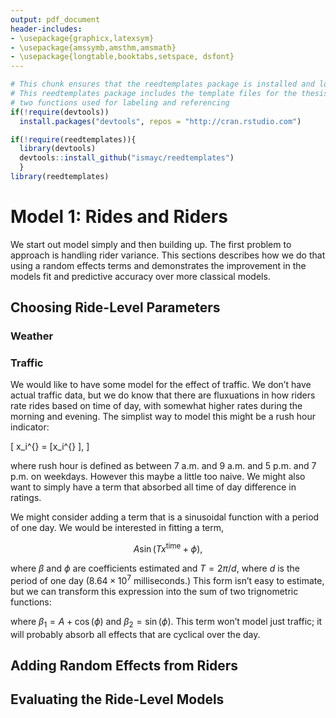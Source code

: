 ```yaml
---
output: pdf_document
header-includes:
- \usepackage{graphicx,latexsym}
- \usepackage{amssymb,amsthm,amsmath}
- \usepackage{longtable,booktabs,setspace, dsfont}
---
```


<!--
You can delete the header-includes (lines 3-6 above) if you like and also the chunk below since it is loaded in the skeleton.Rmd file.  They are included so that chap3.Rmd will compile by itself when you hit Knit PDF.
-->

```r
# This chunk ensures that the reedtemplates package is installed and loaded
# This reedtemplates package includes the template files for the thesis and also
# two functions used for labeling and referencing
if(!require(devtools))
  install.packages("devtools", repos = "http://cran.rstudio.com")

if(!require(reedtemplates)){
  library(devtools)
  devtools::install_github("ismayc/reedtemplates")
  }
library(reedtemplates)
```


# Model 1: Rides and Riders

We start out model simply and then building up. The first problem to approach is
handling rider variance. This sections describes how we do that using a random
effects terms and demonstrates the improvement in the models fit and predictive
accuracy over more classical models.

## Choosing Ride-Level Parameters

### Weather


### Traffic

We would like to have some model for the effect of traffic. We don't have actual
traffic data, but we do know that there are fluxuations in how riders rate rides
based on time of day, with somewhat higher rates during the morning and evening.
The simplist way to model this might be a rush hour indicator:

\[ x_i^{\text{rush.hour}} = 
\mathds{1} [x_i^{\text{time}} \text{during rush hour}],
\]

where rush hour is defined as between 7 a.m. and 9 a.m. and 5 p.m. and 7 p.m.
on weekdays. However this maybe a little too naive. We might also want to simply
have a term that absorbed all time of day difference in ratings.

We might consider adding a term that is a sinusoidal function with a period of
one day. We would be interested in fitting a term,

$$A \sin (T x^{\text{time}} + \phi),$$

where $\beta$ and $\phi$ are coefficients estimated and $T = 2 \pi / d,$ where
$d$ is the period of one day ($8.64 \times 10^7$ milliseconds.) This form isn't
easy to estimate, but we can transform this expression into the sum of two
trignometric functions:

\begin{align*}
A \sin (T x + \phi) &= 
A \left( \sin (T x) \cos (\phi) + \cos (T x) \sin (\phi) \right)\\
&= (A + \cos (\phi)) \sin (T x) + \sin (\phi) \cos (T x)\\
&= \beta_1 \sin (T x) + \beta_2 \cos (T x),
\end{align*}

where $\beta_1 = A + \cos (\phi)$ and $\beta_2 = \sin (\phi).$ This term won't
model just traffic; it will probably absorb all effects that are cyclical over
the day. 

## Adding Random Effects from Riders {#add-riders}

## Evaluating the Ride-Level Models
